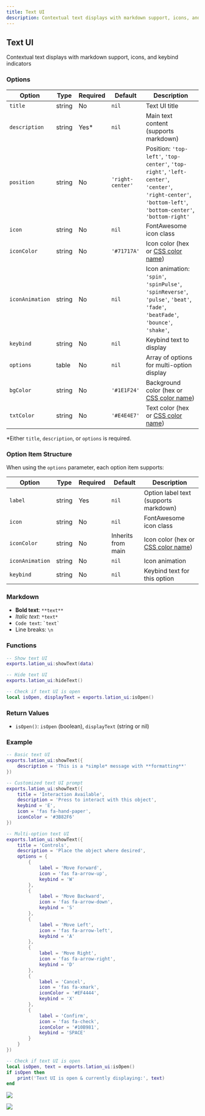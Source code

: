 ```yaml
---
title: Text UI
description: Contextual text displays with markdown support, icons, and keybind indicators
---
```


## Text UI

Contextual text displays with markdown support, icons, and keybind indicators

### Options

| Option | Type | Required | Default | Description |
|--------|------|----------|---------|-------------|
| `title` | string | No | `nil` | Text UI title |
| `description` | string | Yes* | `nil` | Main text content (supports markdown) |
| `position` | string | No | `'right-center'` | Position: `'top-left'`, `'top-center'`, `'top-right'`, `'left-center'`, `'center'`, `'right-center'`, `'bottom-left'`, `'bottom-center'`, `'bottom-right'` |
| `icon` | string | No | `nil` | FontAwesome icon class |
| `iconColor` | string | No | `'#71717A'` | Icon color (hex or [CSS color name](https://htmlcolorcodes.com/color-names/)) |
| `iconAnimation` | string | No | `nil` | Icon animation: `'spin'`, `'spinPulse'`, `'spinReverse'`, `'pulse'`, `'beat'`, `'fade'`, `'beatFade'`, `'bounce'`, `'shake'`, |
| `keybind` | string | No | `nil` | Keybind text to display |
| `options` | table | No | `nil` | Array of options for multi-option display |
| `bgColor` | string | No | `'#1E1F24'` | Background color (hex or [CSS color name](https://htmlcolorcodes.com/color-names/)) |
| `txtColor` | string | No | `'#E4E4E7'` | Text color (hex or [CSS color name](https://htmlcolorcodes.com/color-names/)) |

*Either `title`, `description`, or `options` is required.

### Option Item Structure

When using the `options` parameter, each option item supports:

| Option | Type | Required | Default | Description |
|--------|------|----------|---------|-------------|
| `label` | string | Yes | `nil` | Option label text (supports markdown) |
| `icon` | string | No | `nil` | FontAwesome icon class |
| `iconColor` | string | No | Inherits from main | Icon color (hex or [CSS color name](https://htmlcolorcodes.com/color-names/)) |
| `iconAnimation` | string | No | `nil` | Icon animation |
| `keybind` | string | No | `nil` | Keybind text for this option |

### Markdown
- **Bold text**: `**text**`
- *Italic text*: `*text*`
- `Code text`: `` `text` ``
- Line breaks: `\n`

### Functions

```lua
-- Show text UI
exports.lation_ui:showText(data)

-- Hide text UI
exports.lation_ui:hideText()

-- Check if text UI is open
local isOpen, displayText = exports.lation_ui:isOpen()
```

### Return Values
- `isOpen()`: `isOpen` (boolean), `displayText` (string or nil)

### Example

```lua copy
-- Basic text UI
exports.lation_ui:showText({
    description = 'This is a *simple* message with **formatting**'
})
```

```lua copy
-- Customized text UI prompt
exports.lation_ui:showText({
    title = 'Interaction Available',
    description = 'Press to interact with this object',
    keybind = 'E',
    icon = 'fas fa-hand-paper',
    iconColor = '#3B82F6'
})
```

```lua copy
-- Multi-option text UI
exports.lation_ui:showText({
    title = 'Controls',
    description = 'Place the object where desired',
    options = {
        {
            label = 'Move Forward',
            icon = 'fas fa-arrow-up',
            keybind = 'W'
        },
        {
            label = 'Move Backward',
            icon = 'fas fa-arrow-down',
            keybind = 'S'
        },
        {
            label = 'Move Left',
            icon = 'fas fa-arrow-left',
            keybind = 'A'
        },
        {
            label = 'Move Right',
            icon = 'fas fa-arrow-right',
            keybind = 'D'
        },
        {
            label = 'Cancel',
            icon = 'fas fa-xmark',
            iconColor = '#EF4444',
            keybind = 'X'
        },
        {
            label = 'Confirm',
            icon = 'fas fa-check',
            iconColor = '#10B981',
            keybind = 'SPACE'
        }
    }
})
```

```lua copy
-- Check if text UI is open
local isOpen, text = exports.lation_ui:isOpen()
if isOpen then
    print('Text UI is open & currently displaying:', text)
end
```

![](https://img.lationscripts.com/docs/ui/text-ui/text-ui-example.webp)

![](https://img.lationscripts.com/docs/ui/text-ui/text-ui-options-example.webp)